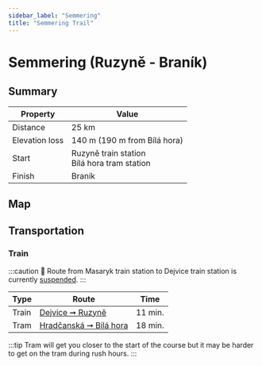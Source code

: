 ```yaml
---
sidebar_label: "Semmering"
title: "Semmering Trail"
---
```


# Semmering (Ruzyně - Braník)

## Summary

| Property | Value |
| --- | --- |
| Distance | 25 km |
| Elevation loss | 140 m (190 m from Bílá hora) |
| Start | Ruzyně train station <br /> Bílá hora tram station |
| Finish | Braník |

## Map

<MapyCzEmbeddedPath id="kakohugejo"></MapyCzEmbeddedPath>

## Transportation

### Train

:::caution
🚧 Route from Masaryk train station to Dejvice train station is currently [suspended](https://www.cd.cz/jizdni-rad/omezeni-provozu/vyluka/14179/).
:::

| Type | Route | Time |
| --- | --- | --- |
| Train | [Dejvice ➞ Ruzyně](https://idos.idnes.cz/vlakyautobusymhdvse/spojeni/vysledky/?f=Praha-Dejvice&fc=100003&t=Praha-Ruzyn%C4%9B&tc=100003&direct=true&af=true&trt=150,151,152,153&fcs=3 "See timetable" ) | 11 min. |
| Tram | [Hradčanská ➞ Bílá hora](https://idos.idnes.cz/vlakyautobusymhdvse/spojeni/vysledky/?f=Hrad%C4%8Dansk%C3%A1&fc=301003&t=Praha,,B%C3%ADl%C3%A1%20Hora&tc=200003&direct=true "See timetable" ) | 18 min. |

:::tip
Tram will get you closer to the start of the course but it may be harder to get on the tram during rush hours.
:::
